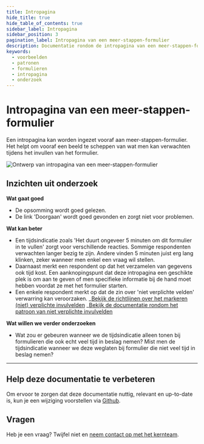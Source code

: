 ```yaml
---
title: Intropagina
hide_title: true
hide_table_of_contents: true
sidebar_label: Intropagina
sidebar_position: 3
pagination_label: Intropagina van een meer-stappen-formulier
description: Documentatie rondom de intropagina van een meer-stappen-formulier
keywords:
  - voorbeelden
  - patronen
  - formulieren
  - intropagina
  - onderzoek
---
```



# Intropagina van een meer-stappen-formulier

Een intropagina kan worden ingezet vooraf aan meer-stappen-formulier. Het helpt om vooraf een beeld te scheppen van wat men kan verwachten tijdens het invullen van het formulier.

![Ontwerp van intropagina van een meer-stappen-formulier](https://raw.githubusercontent.com/nl-design-system/documentatie/assets/voorbeeld_formulier_intro-pagina.png)

## Inzichten uit onderzoek

**Wat gaat goed**

- De opsomming wordt goed gelezen.
- De link 'Doorgaan' wordt goed gevonden en zorgt niet voor problemen.

**Wat kan beter**

- Een tijdsindicatie zoals 'Het duurt ongeveer 5 minuten om dit formulier in te vullen' zorgt voor verschillende reacties. Sommige respondenten verwachten langer bezig te zijn. Andere vinden 5 minuten juist erg lang klinken, zeker wanneer men enkel een vraag wil stellen.
- Daarnaast merkt een respondent op dat het verzamelen van gegevens ook tijd kost. Een aanknopingspunt dat deze intropagina een geschikte plek is om aan te geven of men specifieke informatie bij de hand moet hebben voordat ze met het formulier starten.
- Een enkele respondent merkt op dat de zin over 'niet verplichte velden' verwarring kan veroorzaken.
  _[Bekijk de richtlijnen over het markeren (niet) verplichte invulvelden](../../../../richtlijnen/formulieren/00-alle-richtlijnen/07-help-the-user.mdx)
  _[Bekijk de documentatie rondom het patroon van niet verplichte invulvelden](./niet-verplichte-velden.mdx)

**Wat willen we verder onderzoeken**

- Wat zou er gebeuren wanneer we de tijdsindicatie alleen tonen bij formulieren die ook echt veel tijd in beslag nemen?
  Mist men de tijdsindicatie wanneer we deze weglaten bij formulier die niet veel tijd in beslag nemen?

<VideoPlayer videoId="tm_gyeZoju0" />

---

## Help deze documentatie te verbeteren

Om ervoor te zorgen dat deze documentatie nuttig, relevant en up-to-date is, kun je een wijziging voorstellen via [Github](https://github.com/nl-design-system/documentatie).

## Vragen

Heb je een vraag? Twijfel niet en [neem contact op met het kernteam](../../../project/kernteam.mdx).
